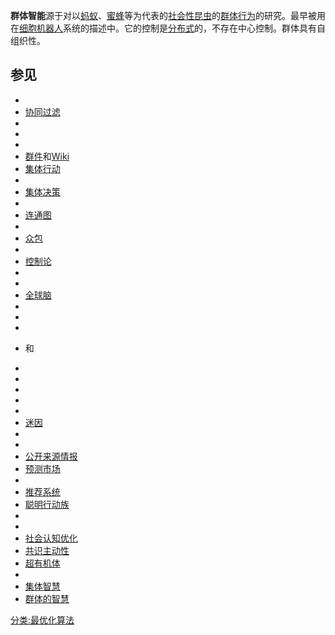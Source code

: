 '''群体智能'''源于对以[[蚂蚁|蚂蚁]]、[[蜜蜂|蜜蜂]]等为代表的[[社会性昆虫|社会性昆虫]]的[[群体行为|群体行为]]的研究。最早被用在[[细胞机器人|细胞机器人]]系统的描述中。它的控制是[[分布式|分布式]]的，不存在中心控制。群体具有自组织性。

== 参见 ==
{{Col-begin}}
{{Col-2}}
* {{le|蜜蜂算法|Bees algorithm}}
* [[协同过滤|协同过滤]]
* {{le|协同人力翻译|Collaborative human interpreter}}
* {{le|合作创新网络|Collaborative innovation network}}
* {{le|协同智能|Collaborative intelligence}}
* [[群件|群件]]和[[Wiki|Wiki]]
* [[集体行动|集体行动]]
* {{le|集体意识|Collective consciousness}}
* [[集体决策|集体决策]]
* {{le|集体兴奋|Collective effervescence}}
* [[连通图|连通图]]
* {{le|从众心理|Crowd psychology}}
* [[众包|众包]]
* {{le|客户互动|Customer engagement}}
* [[控制论|控制论]]
* {{le|分布式认知|Distributed cognition}}
* {{le|企业书签|Enterprise bookmarking}}
* [[全球脑|全球脑]]
* {{le|全球意识项目|Global Consciousness Project}}
* {{le|群体行为|Group behaviour}}
* {{le|群体心理 (科幻)|Group mind (science fiction)|群体心理}}

{{Col-2}}
* {{le|主持讨论|Facilitation (business)}}和{{le|促进者|Facilitator}}
* {{le|基于人员的计算|Human-based computation}}
* {{le|百猴效应|Hundredth Monkey}}
* {{le|信息路由组|Information Routing Group}}
* {{le|攀比|Keeping up with the Joneses}}
* {{le|知识生态系统|Knowledge ecosystem}}
* [[迷因|迷因]]
* {{le|智慧圈|Noosphere}}
* {{le|开放空间会议|Open-space meeting}}
* [[公开来源情报|公开来源情报]]
* [[预测市场|预测市场]]
* {{le|偏好诱导|Preference elicitation}}
* [[推荐系统|推荐系统]]
* [[聪明行动族|聪明行动族]]
* {{le|社会化商务|Social commerce}}
* {{le|社会信息处理|Social information processing}}
* [[社会认知优化|社会认知优化]]
* [[共识主动性|共识主动性]]
* [[超有机体|超有机体]]
* {{le|系统智能|Systems intelligence}}
* [[集体智慧|集体智慧]]
* [[群体的智慧|群体的智慧]]
{{Col-end}}

{{動物認知}}

[[分类:最优化算法|分类:最优化算法]]